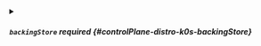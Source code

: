 

<PartialEnabled />



<details className="config-field" data-expandable="true">
<summary>

##### `backingStore` <span className="config-field-required" data-required="false">required</span> <span className="config-field-type"></span> <span className="config-field-default"></span> <span className="config-field-enum"></span> {#controlPlane-distro-k0s-backingStore}



</summary>

<PartialBackingstorereference />


</details>
